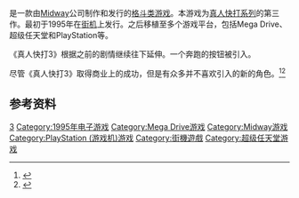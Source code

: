 {{NoteTA
| G1=Games
}}

{{vgname|真人快打3|en=Mortal Kombat 3}}是一款由[[Midway|Midway]]公司制作和发行的[[格斗类游戏|格斗类游戏]]。本游戏为[[真人快打系列|真人快打系列]]的第三作。最初于1995年在[[街机|街机]]上发行。之后移植至多个游戏平台，包括Mega Drive、超级任天堂和PlayStation等。

《真人快打3》根据之前的剧情继续往下延伸。一个奔跑的按钮被引入。

尽管《真人快打3》取得商业上的成功，但是有众多并不喜欢引入的新的角色。<ref name="ng">{{cite web|url=https://archive.org/stream/nextgen-issue-010/Next_Generation_Issue_010_October_1995#page/n118/mode/1up/search/kitana |title=NEXT Generation Issue #10 October 1995 |publisher=Archive.org |date=1995-10-10 |accessdate=2015-05-07}}</ref><ref>{{cite web |url=http://www.officialplaystationmagazine.co.uk/review/mortal-kombat-arcade-kollection-ps3-review/2/ |title=Mortal Kombat Arcade Kollection PS3 review - Page 2 of 2 |publisher=Official PlayStation Magazine |date= |accessdate=2013-08-11 |deadurl=yes |archiveurl=https://web.archive.org/web/20131013095840/http://www.officialplaystationmagazine.co.uk/review/mortal-kombat-arcade-kollection-ps3-review/2/ |archivedate=2013-10-13 }}</ref>

== 参考资料 ==
{{Reflist}}

{{真人快打系列}}

{{DEFAULTSORT:Mortal Kombat 3}}
[[Category:真人快打系列|3]]
[[Category:1995年电子游戏|Category:1995年电子游戏]]
[[Category:Mega_Drive游戏|Category:Mega Drive游戏]]
[[Category:Midway游戏|Category:Midway游戏]]
[[Category:PlayStation_(游戏机)游戏|Category:PlayStation (游戏机)游戏]]
[[Category:街機遊戲|Category:街機遊戲]]
[[Category:超级任天堂游戏|Category:超级任天堂游戏]]

{{fighting-videogame-stub}}